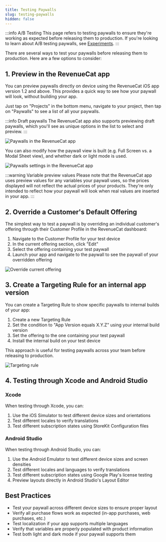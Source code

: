 ```yaml
---
title: Testing Paywalls
slug: testing-paywalls
hidden: false
---
```


:::info A/B Testing
This page refers to testing paywalls to ensure they're working as expected before releasing them to production. If you're looking to learn about A/B testing paywalls, see [Experiments](/tools/experiments-v1).
:::

There are several ways to test your paywalls before releasing them to production. Here are a few options to consider:

## 1. Preview in the RevenueCat app

You can preview paywalls directly on device using the RevenueCat iOS app version 1.2 and above. This provides a quick way to see how your paywall will look, without building your app.

Just tap on "Projects" in the bottom menu, navigate to your project, then tap on "Paywalls" to see a list of all your paywalls.

:::info Draft paywalls
The RevenueCat app also supports previewing draft paywalls, which you'll see as unique options in the list to select and preview.
:::

![Paywalls in the RevenueCat app](/docs_images/paywalls/paywalls-rc-app.jpeg)

You can also modify how the paywall view is built (e.g. Full Screen vs. a Modal Sheet view), and whether dark or light mode is used.

![Paywalls settings in the RevenueCat app](/docs_images/paywalls/paywalls-rc-app-settings.jpeg)

:::warning Variable preview values
Please note that the RevenueCat app uses preview values for any variables your paywall uses, so the prices displayed will not reflect the actual prices of your products. They're only intended to reflect how your paywall will look when real values are inserted in your app.
:::

## 2. Override a Customer's Default Offering

The simplest way to test a paywall is by overriding an individual customer's offering through their Customer Profile in the RevenueCat dashboard:

1. Navigate to the Customer Profile for your test device
2. In the current offering section, click "Edit"
3. Select the offering containing your test paywall
4. Launch your app and navigate to the paywall to see the paywall of your overridden offering

![Override current offering](/docs_images/paywalls/paywalls-override-current-offering.png)

## 3. Create a Targeting Rule for an internal app version

You can create a Targeting Rule to show specific paywalls to internal builds of your app:

1. Create a new Targeting Rule
2. Set the condition to "App Version equals X.Y.Z" using your internal build version
3. Set the offering to the one containing your test paywall
4. Install the internal build on your test device

This approach is useful for testing paywalls across your team before releasing to production.

![Targeting rule](/docs_images/paywalls/paywalls-targeting-rule.png)

## 4. Testing through Xcode and Android Studio

### Xcode

When testing through Xcode, you can:

1. Use the iOS Simulator to test different device sizes and orientations
2. Test different locales to verify translations
3. Test different subscription states using StoreKit Configuration files

### Android Studio

When testing through Android Studio, you can:

1. Use the Android Emulator to test different device sizes and screen densities
2. Test different locales and languages to verify translations
3. Test different subscription states using Google Play's license testing
4. Preview layouts directly in Android Studio's Layout Editor

## Best Practices

- Test your paywall across different device sizes to ensure proper layout
- Verify all purchase flows work as expected (in-app purchases, web purchases, etc.)
- Test localization if your app supports multiple languages
- Verify that variables are properly populated with product information
- Test both light and dark mode if your paywall supports them

